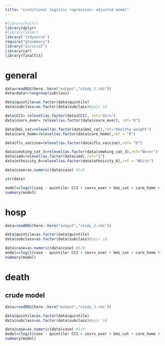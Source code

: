 ```yaml
---
title: "conditional logistic regression: adjusted model"
---
```


```r
#library(knitr)
library(dplyr)
#library(skimr)
library('tidyverse')
require("gtsummary")
library("survival")
library(car)
library(finalfit)
```


# general

```r
data=readRDS(here::here("output","study_1.rds"))
data=data%>%ungroup(subclass)

data$quintile=as.factor(data$quintile)
data$subclass=as.factor(data$subclass)#pair id

data$CCI= relevel(as.factor(data$CCI), ref="Zero")
data$covrx_ever= relevel(as.factor(data$covrx_ever), ref="0")

data$bmi_cat=relevel(as.factor(data$bmi_cat),ref="Healthy weight")
data$care_home=relevel(as.factor(data$care_home),ref = "0")

data$flu_vaccine=relevel(as.factor(data$flu_vaccine),ref= "0")

data$smoking_cat_3=relevel(as.factor(data$smoking_cat_3),ref="Never")
data$imd=relevel(as.factor(data$imd),ref="1")
data$ethnicity_6=relevel(as.factor(data$ethnicity_6),ref = "White")

data$case=as.numeric(data$case) #1/0

str(data)
```


```r
model=clogit(case ~ quintile+ CCI + covrx_ever + bmi_cat + care_home + flu_vaccine + smoking_cat_3 + imd+ ethnicity_6 + strata(subclass),data) 
summary(model)

```



# hosp
```r
data=readRDS(here::here("output","study_2.rds"))

data$quintile=as.factor(data$quintile)
data$subclass=as.factor(data$subclass)#pair id

data$case=as.numeric(data$case) #1/0
model=clogit(case ~ quintile+ CCI + covrx_ever + bmi_cat + care_home + flu_vaccine + smoking_cat_3 + imd+ ethnicity_6 + strata(subclass),data) 
summary(model)
```


# death
##  crude model
```r
data=readRDS(here::here("output","study_3.rds"))

data$quintile=as.factor(data$quintile)
data$subclass=as.factor(data$subclass)#pair id

data$case=as.numeric(data$case) #1/0
model=clogit(case ~ quintile+ CCI + covrx_ever + bmi_cat + care_home + flu_vaccine + smoking_cat_3 + imd+ ethnicity_6 + strata(subclass),data) 
summary(model)
```




